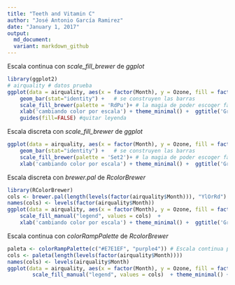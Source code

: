```yaml
---
title: "Teeth and Vitamin C"
author: "José Antonio García Ramirez"
date: "January 1, 2017"
output: 
  md_document:
  variant: markdown_github
---
```


Escala continua con *scale_fill_brewer* de _ggplot_

```r
library(ggplot2)
# airquality # datos prueba
ggplot(data = airquality, aes(x = factor(Month), y = Ozone, fill = factor(Month))) + #indicas la variable de agrupamiento -debe ser tipo factor- y la de interes, tambien requieres llenar el parametro 'fill' con la variable con la que agrupa 
	geom_bar(stat="identity") +   # se construyen las barras
	scale_fill_brewer(palette = 'RdPu')+ # la magia de poder escoger facíl el color de la escala 'continua' o discreta
	xlab('cambiando color por escala') + theme_minimal() +  ggtitle('Gráfica colorida')+  #demas cosas
	guides(fill=FALSE) #quitar leyenda
```

Escala discreta con *scale_fill_brewer* de _ggplot_

```r
ggplot(data = airquality, aes(x = factor(Month), y = Ozone, fill = factor(Month))) + #indicas la variable de agrupamiento -debe ser tipo factor- y la de interes, tambien requieres llenar el parametro 'fill' con la variable con la que agrupa 
	geom_bar(stat="identity") +   # se construyen las barras
	scale_fill_brewer(palette = 'Set2')+ # la magia de poder escoger facíl el color de la escala 'continua' o discreta
	xlab('cambiando color por escala') + theme_minimal() +  ggtitle('Gráfica colorida')+  	guides(fill=FALSE) #quitar leyenda

```

Escala discreta con *brewer.pal* de _RcolorBrewer_


```r
library(RColorBrewer)
cols <- brewer.pal(length(levels(factor(airquality$Month))), "YlOrRd") # numero de niveles en el factor
names(cols) <- levels(factor(airquality$Month))
ggplot(data = airquality, aes(x = factor(Month), y = Ozone, fill = factor(Month))) + 	geom_bar(stat="identity") + 
	scale_fill_manual("legend", values = cols)	+
	xlab('cambiando color por escala') + theme_minimal() +  ggtitle('Gráfica colorida')+guides(fill=FALSE)
```

Escala continua con *colorRampPalette* de _RcolorBrewer_

```r
paleta <- colorRampPalette(c("#E7E1EF", "purple4")) # Escala continua personalizada
cols <- paleta(length(levels(factor(airquality$Month))))
names(cols) <- levels(airquality$Month)
ggplot(data = airquality, aes(x = factor(Month), y = Ozone, fill = factor(Month))) + 	   geom_bar(stat="identity") + 
    	scale_fill_manual("legend", values = cols)	+ theme_minimal() +  ggtitle('Gráfica colorida')+guides(fill=FALSE)
```